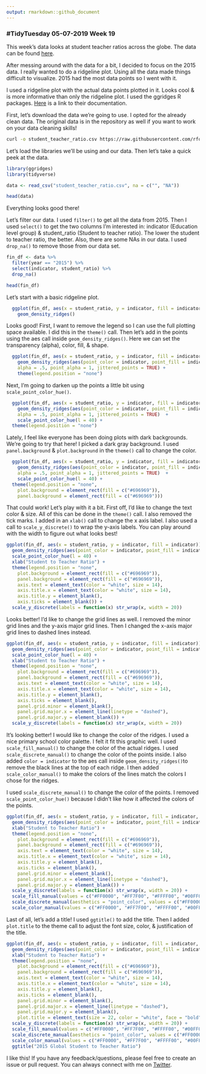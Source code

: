 ```yaml
---
output: rmarkdown::github_document
---
```


### #TidyTuesday 05-07-2019 Week 19

This week's data looks at student teacher ratios across the globe. The data can be found [here](https://github.com/rfordatascience/tidytuesday/tree/master/data/2019/2019-05-07).

After messing around with the data for a bit, I decided to focus on the 2015 data. I really wanted to do a ridgeline plot. Using all the data made things difficult to visualize. 2015 had the most data points so I went with it.

I used a ridgeline plot with the actual data points plotted in it. Looks cool & is more informative than only the ridgeline plot. I used the ggridges R packages. [Here](https://cran.r-project.org/web/packages/ggridges/vignettes/introduction.html) is a link to their documentation.

First, let's download the data we're going to use. I opted for the already clean data. The original data is in the repository as well if you want to work on your data cleaning skills!

```bash
curl -o student_teacher_ratio.csv https://raw.githubusercontent.com/rfordatascience/tidytuesday/master/data/2019/2019-05-07/student_teacher_ratio.csv
```

Let's load the libraries we'll be using and our data. Then let's take a quick peek at the data.

```r
library(ggridges)
library(tidyverse)

data <- read_csv("student_teacher_ratio.csv", na = c("", "NA"))

head(data)
```

Everything looks good there!

Let's filter our data. I used `filter()` to get all the data from 2015. Then I used `select()` to get the two columns I'm interested in: indicator (Education level group) & student_ratio (Student to teacher ratio). The lower the student to teacher ratio, the better. Also, there are some NAs in our data. I used `drop_na()` to remove those from our data set.

```r
fin_df <- data %>%
  filter(year == "2015") %>%
  select(indicator, student_ratio) %>%
  drop_na()

head(fin_df)
```

Let's start with a basic ridgeline plot.

```r
  ggplot(fin_df, aes(x = student_ratio, y = indicator, fill = indicator)) +
    geom_density_ridges()
```

Looks good! First, I want to remove the legend so I can use the full plotting space available. I did this in the `theme()` call. Then let's add in the points using the aes call inside `geom_density_ridges()`. Here we can set the transparency (alpha), color, fill, & shape.

```r
  ggplot(fin_df, aes(x = student_ratio, y = indicator, fill = indicator)) +
    geom_density_ridges(aes(point_color = indicator, point_fill = indicator),
    alpha = .5, point_alpha = 1, jittered_points = TRUE) +
    theme(legend.position = "none")
```

Next, I'm going to darken up the points a little bit using `scale_point_color_hue()`.

```r
  ggplot(fin_df, aes(x = student_ratio, y = indicator, fill = indicator)) +
    geom_density_ridges(aes(point_color = indicator, point_fill = indicator),
    alpha = .5, point_alpha = 1, jittered_points = TRUE)  +
    scale_point_color_hue(l = 40) +
  theme(legend.position = "none")
```

Lately, I feel like everyone has been doing plots with dark backgrounds. We're going to try that here! I picked a dark gray background. I used `panel.background` & `plot.background` in the `theme()` call to change the color.

```r
  ggplot(fin_df, aes(x = student_ratio, y = indicator, fill = indicator)) +
    geom_density_ridges(aes(point_color = indicator, point_fill = indicator),
    alpha = .5, point_alpha = 1, jittered_points = TRUE)  +
    scale_point_color_hue(l = 40) +
  theme(legend.position = "none",
    plot.background = element_rect(fill = c("#696969")),
    panel.background = element_rect(fill = c("#696969")))
```

That could work! Let's play with it a bit. First off, I'd like to change the text color & size. All of this can be done in the `theme()` call. I also removed the tick marks. I added in an `xlab()` call to change the x axis label. I also used a call to `scale_y_discrete()` to wrap the y-axis labels. You can play around with the width to figure out what looks best!

```r
ggplot(fin_df, aes(x = student_ratio, y = indicator, fill = indicator)) +
  geom_density_ridges(aes(point_color = indicator, point_fill = indicator), alpha = .5, point_alpha = 1, jittered_points = TRUE)  +
  scale_point_color_hue(l = 40) +
  xlab("Student to Teacher Ratio") +
  theme(legend.position = "none",
    plot.background = element_rect(fill = c("#696969")),
    panel.background = element_rect(fill = c("#696969")),
    axis.text = element_text(color = "white", size = 14),
    axis.title.x = element_text(color = "white", size = 14),
    axis.title.y = element_blank(),
    axis.ticks = element_blank()) +
  scale_y_discrete(labels = function(x) str_wrap(x, width = 20))
```

Looks better! I'd like to change the grid lines as well. I removed the minor grid lines and the y-axis major grid lines. Then I changed the x-axis major grid lines to dashed lines instead.

```r
ggplot(fin_df, aes(x = student_ratio, y = indicator, fill = indicator)) +
  geom_density_ridges(aes(point_color = indicator, point_fill = indicator), alpha = .5, point_alpha = 1, jittered_points = TRUE)  +
  scale_point_color_hue(l = 40) +
  xlab("Student to Teacher Ratio") +
  theme(legend.position = "none",
    plot.background = element_rect(fill = c("#696969")),
    panel.background = element_rect(fill = c("#696969")),
    axis.text = element_text(color = "white", size = 14),
    axis.title.x = element_text(color = "white", size = 14),
    axis.title.y = element_blank(),
    axis.ticks = element_blank(),
    panel.grid.minor = element_blank(),
    panel.grid.major.x = element_line(linetype = "dashed"),
    panel.grid.major.y = element_blank()) +
  scale_y_discrete(labels = function(x) str_wrap(x, width = 20))
```

It's looking better! I would like to change the color of the ridges. I used a nice primary school color palette. I felt it fit this graphic well. I used `scale_fill_manual()` to change the color of the actual ridges. I used `scale_discrete_manual()` to change the color of the points inside. I also added `color = indicator` to the aes call inside `geom_density_ridges()`to remove the black lines at the top of each ridge. I then added `scale_color_manual()` to make the colors of the lines match the colors I chose for the ridges.

I used `scale_discrete_manual()` to change the color of the points. I removed `scale_point_color_hue()` because I didn't like how it affected the colors of the points.

```r
ggplot(fin_df, aes(x = student_ratio, y = indicator, fill = indicator, color = indicator)) +
  geom_density_ridges(aes(point_color = indicator, point_fill = indicator), alpha = .5, point_alpha = 1, jittered_points = TRUE)  +
  xlab("Student to Teacher Ratio") +
  theme(legend.position = "none",
    plot.background = element_rect(fill = c("#696969")),
    panel.background = element_rect(fill = c("#696969")),
    axis.text = element_text(color = "white", size = 14),
    axis.title.x = element_text(color = "white", size = 14),
    axis.title.y = element_blank(),
    axis.ticks = element_blank(),
    panel.grid.minor = element_blank(),
    panel.grid.major.x = element_line(linetype = "dashed"),
    panel.grid.major.y = element_blank()) +
  scale_y_discrete(labels = function(x) str_wrap(x, width = 20)) +
  scale_fill_manual(values = c("#FF0000", "#FF7F00", "#FFFF00", "#00FF00", "#0000FF", "#4B0082", "#8F00FF")) +
  scale_discrete_manual(aesthetics = "point_color", values = c("#FF0000", "#FF7F00", "#FFFF00", "#00FF00", "#0000FF", "#4B0082", "#8F00FF")) +
  scale_color_manual(values = c("#FF0000", "#FF7F00", "#FFFF00", "#00FF00", "#0000FF", "#4B0082", "#8F00FF"))
```

Last of all, let's add a title! I used `ggtitle()` to add the title. Then I added `plot.title` to the theme call to adjust the font size, color, & justification of the title.

```r
ggplot(fin_df, aes(x = student_ratio, y = indicator, fill = indicator, color = indicator)) +
  geom_density_ridges(aes(point_color = indicator, point_fill = indicator), alpha = .5, point_alpha = 1, jittered_points = TRUE)  +
  xlab("Student to Teacher Ratio") +
  theme(legend.position = "none",
    plot.background = element_rect(fill = c("#696969")),
    panel.background = element_rect(fill = c("#696969")),
    axis.text = element_text(color = "white", size = 14),
    axis.title.x = element_text(color = "white", size = 14),
    axis.title.y = element_blank(),
    axis.ticks = element_blank(),
    panel.grid.minor = element_blank(),
    panel.grid.major.x = element_line(linetype = "dashed"),
    panel.grid.major.y = element_blank(),
    plot.title = element_text(size = 22, color = "white", face = "bold", hjust = 2)) +
  scale_y_discrete(labels = function(x) str_wrap(x, width = 20)) +
  scale_fill_manual(values = c("#FF0000", "#FF7F00", "#FFFF00", "#00FF00", "#0000FF", "#4B0082", "#8F00FF")) +
  scale_discrete_manual(aesthetics = "point_color", values = c("#FF0000", "#FF7F00", "#FFFF00", "#00FF00", "#0000FF", "#4B0082", "#8F00FF")) +
  scale_color_manual(values = c("#FF0000", "#FF7F00", "#FFFF00", "#00FF00", "#0000FF", "#4B0082", "#8F00FF")) +
  ggtitle("2015 Global Student to Teacher Ratio")
```

I like this! If you have any feedback/questions, please feel free to create an issue or pull request. You can always connect with me on [Twitter](https://twitter.com/sapo83).
